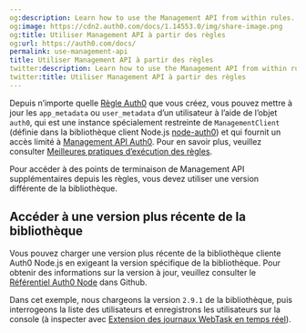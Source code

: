 ```yaml
---
og:description: Learn how to use the Management API from within rules.
og:image: https://cdn2.auth0.com/docs/1.14553.0/img/share-image.png
og:title: Utiliser Management API à partir des règles
og:url: https://auth0.com/docs/
permalink: use-management-api
title: Utiliser Management API à partir des règles
twitter:description: Learn how to use the Management API from within rules.
twitter:title: Utiliser Management API à partir des règles
---
```




Depuis n’importe quelle [Règle Auth0](/rules) que vous créez, vous pouvez mettre à jour les `app_metadata` ou `user_metadata` d’un utilisateur à l’aide de l’objet `auth0`, qui est une instance spécialement restreinte de `ManagementClient` (définie dans la bibliothèque client Node.js [node-auth0](https://github.com/auth0/node-auth0)) et qui fournit un accès limité à [Management API Auth0](/api/management/v2). Pour en savoir plus, veuillez consulter [Meilleures pratiques d’exécution des règles](/rules-best-practices/rules-execution-best-practices).

Pour accéder à des points de terminaison de Management API supplémentaires depuis les règles, vous devez utiliser une version différente de la bibliothèque.



## Accéder à une version plus récente de la bibliothèque

Vous pouvez charger une version plus récente de la bibliothèque cliente Auth0 Node.js en exigeant la version spécifique de la bibliothèque. Pour obtenir des informations sur la version à jour, veuillez consulter le [Référentiel Auth0 Node](https://github.com/auth0/node-auth0) dans Github.

Dans cet exemple, nous chargeons la version `2.9.1` de la bibliothèque, puis interrogeons la liste des utilisateurs et enregistrons les utilisateurs sur la console (à inspecter avec [Extension des journaux WebTask en temps réel](/extensions/real-time-webtask-logs)).